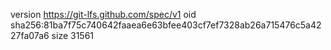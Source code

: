 version https://git-lfs.github.com/spec/v1
oid sha256:81ba7f75c740642faaea6e63bfee403cf7ef7328ab26a715476c5a4227fa07a6
size 31561
